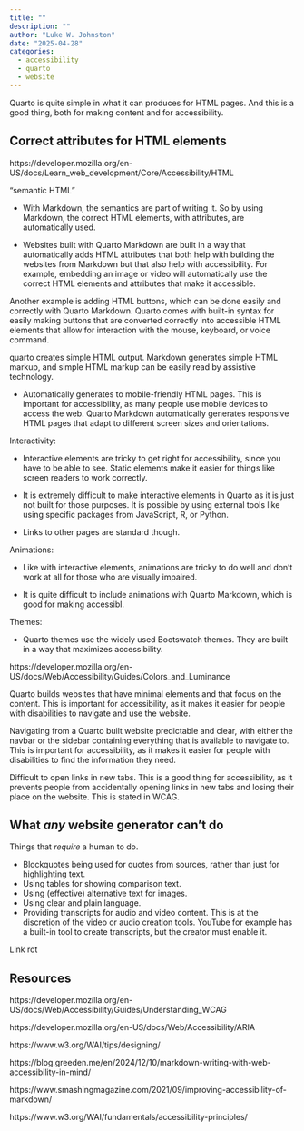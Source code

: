 ```yaml
---
title: ""
description: ""
author: "Luke W. Johnston"
date: "2025-04-28"
categories:
  - accessibility
  - quarto
  - website
---
```


Quarto is quite simple in what it can produces for HTML pages. And this is a good thing, both for making content and for accessibility.

## Correct attributes for HTML elements

https://developer.mozilla.org/en-US/docs/Learn_web_development/Core/Accessibility/HTML

"semantic HTML"

- With Markdown, the semantics are part of writing it. So by using Markdown, the correct HTML elements, with attributes, are automatically used.

- Websites built with Quarto Markdown are built in a way that automatically adds HTML attributes that both help with building the websites from Markdown but that also help with accessibility. For example, embedding an image or video will automatically use the correct HTML elements and attributes that make it accessible. 

Another example is adding HTML buttons, which can be done easily and correctly with Quarto Markdown. Quarto comes with built-in syntax for easily making buttons that are converted correctly into accessible HTML elements that allow for interaction with the mouse, keyboard, or voice command.


quarto creates simple HTML output. Markdown generates simple HTML markup, and simple HTML markup can be easily read by assistive technology.


- Automatically generates to mobile-friendly HTML pages. This is important for accessibility, as many people use mobile devices to access the web. Quarto Markdown automatically generates responsive HTML pages that adapt to different screen sizes and orientations.

Interactivity:

- Interactive elements are tricky to get right for accessibility, since you have to be able to see. Static elements make it easier for things like screen readers to work correctly.

- It is extremely difficult to make interactive elements in Quarto as it is just not built for those purposes. It is possible by using external tools like using specific packages from JavaScript, R, or Python.

- Links to other pages are standard though.

Animations:

- Like with interactive elements, animations are tricky to do well and don't work at all for those who are visually impaired. 

- It is quite difficult to include animations with Quarto Markdown, which is good for making accessibl.

Themes:

- Quarto themes use the widely used Bootswatch themes. They are built in a way that maximizes accessibility.

https://developer.mozilla.org/en-US/docs/Web/Accessibility/Guides/Colors_and_Luminance

Quarto builds websites that have minimal elements and that focus on the content. This is important for accessibility, as it makes it easier for people with disabilities to navigate and use the website.

Navigating from a Quarto built website predictable and clear, with either the navbar or the sidebar containing everything that is available to navigate to. This is important for accessibility, as it makes it easier for people with disabilities to find the information they need.

Difficult to open links in new tabs. This is a good thing for accessibility, as it prevents people from accidentally opening links in new tabs and losing their place on the website. This is stated in WCAG.

## What *any* website generator can't do

Things that *require* a human to do.

- Blockquotes being used for quotes from sources, rather than just for highlighting text.
- Using tables for showing comparison text.
- Using (effective) alternative text for images.
- Using clear and plain language.
- Providing transcripts for audio and video content. This is at the discretion of the video or audio creation tools. YouTube for example has a built-in tool to create transcripts, but the creator must enable it.

Link rot


## Resources

https://developer.mozilla.org/en-US/docs/Web/Accessibility/Guides/Understanding_WCAG

https://developer.mozilla.org/en-US/docs/Web/Accessibility/ARIA

https://www.w3.org/WAI/tips/designing/

https://blog.greeden.me/en/2024/12/10/markdown-writing-with-web-accessibility-in-mind/

https://www.smashingmagazine.com/2021/09/improving-accessibility-of-markdown/

https://www.w3.org/WAI/fundamentals/accessibility-principles/
